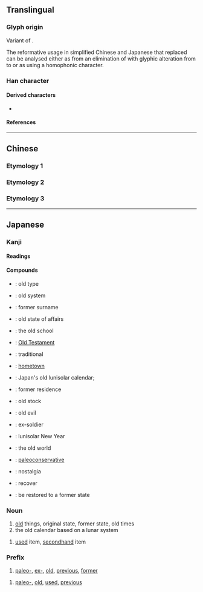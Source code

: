 {{also|舊|伯}}
{{character info}}
==Translingual==
{{stroke order}}
{{ja-forms|旧|旧|[[舊#Translingual|&#x820A;]]}}

===Glyph origin===
Variant of {{l|mul|臼}}.

The reformative usage in simplified Chinese and Japanese that replaced {{l|mul|舊}} can be analysed either as from an elimination of {{l|mul|雈}} with glyphic alteration from {{l|mul|臼}} to {{l|mul|旧}} or as using a homophonic character.

===Han character===
{{Han char|rn=72|rad=日|as=01|sn=5|four=|canj=LA|ids=⿰丨日}}

====Derived characters====
* {{l|mul|[[児]], [[陥]], [[稲]]}}

====References====
{{Han ref|kx=0489.051|dkj=13737|dj=0850.040|hdz=21483.020|uh=65E7}}

----

==Chinese==

===Etymology 1===
{{zh-see|舊|sv}}

===Etymology 2===
{{zh-see|臼|v}}

===Etymology 3===
{{zh-see|舅|v}}

----

==Japanese==
{{ja-kanji forms|旧|舊}}

===Kanji===
{{ja-kanji|grade=5|rs=日01|kyu=舊}}

====Readings====
{{ja-readings
|goon=ぐ
|kanon=きゅう<きう
|kanyoon=く
|kun=ふる-い, もと-
}}

====Compounds====
{{der-top|Compounds}}
* {{ja-r|旧%式|きゅう%しき}}: old type
* {{ja-r|旧%制|きゅう%せい}}: old system
* {{ja-r|旧%姓|きゅう%せい}}: former surname
* {{ja-r|旧%態|きゅう%たい}}: old state of affairs
* {{ja-r|旧%派|きゅう%は}}: the old school
* {{ja-r|旧%約|きゅう%やく}}: [[Old Testament]]
* {{ja-r|旧%来|きゅう%らい}}: traditional
* {{ja-r|旧%里|きゅう%り}}: [[hometown]]
* {{ja-r|旧%暦|きゅう%れき}}: Japan's old lunisolar calendar;
* {{ja-r|旧%居|きゅう%きょ}}: former residence
{{der-mid}}
* {{ja-r|旧%株|きゅう%かぶ}}: old stock
* {{ja-r|旧%弊|きゅう%へい}}: old evil
* {{ja-r|旧%軍%人|きゅう%ぐん%じん}}: ex-soldier
* {{ja-r|旧%正%月|きゅう%しょう%がつ}}: lunisolar New Year
* {{ja-r|旧%世%界|きゅう%せ%かい}}: the old world
* {{ja-r|旧%保%守|きゅう%ほ%しゅ}}: [[paleoconservative]]
* {{ja-r|懐%旧|かい%きゅう}}: nostalgia
* {{ja-r|復%旧|ふっ%きゅう}}: recover
* {{ja-r|旧に復する|きゅう に ふくする}}: be restored to a former state
{{der-bottom}}

===Noun===
{{ja-noun|きゅう|kyu=舊|hhira=きう}}

# [[old]] things, original state, former state, old times
# the old calendar based on a lunar system

{{ja-noun|ふる|kyu=舊}}

# [[used]] item, [[secondhand]] item

===Prefix===
{{ja-pos|きゅう|prefix|kyu=舊|hhira=きう}}

# [[paleo-]], [[ex-]], [[old]], [[previous]], [[former]]

{{ja-pos|ふる|prefix|kyu=舊}}

# [[paleo-]], [[old]], [[used]], [[previous]]
